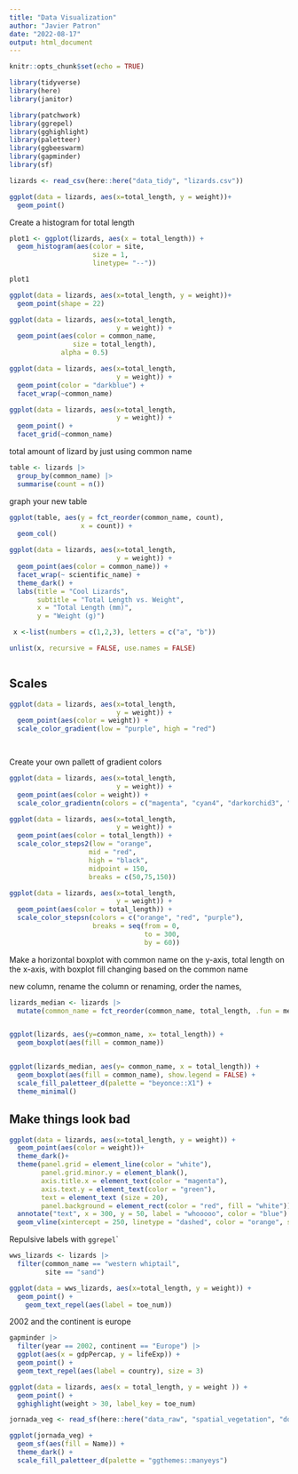 ```yaml
---
title: "Data Visualization"
author: "Javier Patron"
date: "2022-08-17"
output: html_document
---
```


```r
knitr::opts_chunk$set(echo = TRUE)
```

```r
library(tidyverse)
library(here)
library(janitor)

library(patchwork)
library(ggrepel)
library(gghighlight)
library(paletteer)
library(ggbeeswarm)
library(gapminder)
library(sf)
```

```r
lizards <- read_csv(here::here("data_tidy", "lizards.csv"))
```

```r
ggplot(data = lizards, aes(x=total_length, y = weight))+
  geom_point()
```

Create a histogram for total length

```r
plot1 <- ggplot(lizards, aes(x = total_length)) + 
  geom_histogram(aes(color = site,
                     size = 1,
                     linetype= "--"))

plot1

```

```r

ggplot(data = lizards, aes(x=total_length, y = weight))+
  geom_point(shape = 22)

```

```r
ggplot(data = lizards, aes(x=total_length, 
                           y = weight)) +
  geom_point(aes(color = common_name, 
                size = total_length),
             alpha = 0.5)
```

```r

ggplot(data = lizards, aes(x=total_length, 
                           y = weight)) +
  geom_point(color = "darkblue") +
  facet_wrap(~common_name)
```

```r
ggplot(data = lizards, aes(x=total_length, 
                           y = weight)) +
  geom_point() +
  facet_grid(~common_name)

```

total amount of lizard by just using common name

```r
table <- lizards |> 
  group_by(common_name) |> 
  summarise(count = n())

```

graph your new table

```r
ggplot(table, aes(y = fct_reorder(common_name, count),
                  x = count)) +
  geom_col()
```

```r

ggplot(data = lizards, aes(x=total_length, 
                           y = weight)) +
  geom_point(aes(color = common_name)) +
  facet_wrap(~ scientific_name) + 
  theme_dark() + 
  labs(title = "Cool Lizards",
       subtitle = "Total Length vs. Weight",
       x = "Total Length (mm)",
       y = "Weight (g)")


```

```r
 x <-list(numbers = c(1,2,3), letters = c("a", "b"))

unlist(x, recursive = FALSE, use.names = FALSE)
```

```r



```

## Scales

```r
ggplot(data = lizards, aes(x=total_length, 
                           y = weight)) +
  geom_point(aes(color = weight)) +
  scale_color_gradient(low = "purple", high = "red")

                        

```

Create your own pallett of gradient colors

```r
ggplot(data = lizards, aes(x=total_length, 
                           y = weight)) +
  geom_point(aes(color = weight)) +
  scale_color_gradientn(colors = c("magenta", "cyan4", "darkorchid3", "dodgerblue", "green", "yellow"))
```

```r
ggplot(data = lizards, aes(x=total_length, 
                           y = weight)) +
  geom_point(aes(color = total_length)) +
  scale_color_steps2(low = "orange", 
                    mid = "red", 
                    high = "black",
                    midpoint = 150,
                    breaks = c(50,75,150))
```

```r
ggplot(data = lizards, aes(x=total_length, 
                           y = weight)) +
  geom_point(aes(color = total_length)) +
  scale_color_stepsn(colors = c("orange", "red", "purple"),
                     breaks = seq(from = 0, 
                                  to = 300,
                                  by = 60))
```

Make a horizontal boxplot with common name on the y-axis, total length on the x-axis, with boxplot fill changing based on the common name

new column, rename the column or renaming, order the names,

```r

lizards_median <- lizards |> 
  mutate(common_name = fct_reorder(common_name, total_length, .fun = median))


ggplot(lizards, aes(y=common_name, x= total_length)) +
  geom_boxplot(aes(fill = common_name))


ggplot(lizards_median, aes(y= common_name, x = total_length)) +
  geom_boxplot(aes(fill = common_name), show.legend = FALSE) +
  scale_fill_paletteer_d(palette = "beyonce::X1") +
  theme_minimal()

```

## Make things look bad

```r
ggplot(data = lizards, aes(x=total_length, y = weight)) + 
  geom_point(aes(color = weight))+
  theme_dark()+
  theme(panel.grid = element_line(color = "white"),
        panel.grid.minor.y = element_blank(),
        axis.title.x = element_text(color = "magenta"),
        axis.text.y = element_text(color = "green"),
        text = element_text (size = 20),
        panel.background = element_rect(color = "red", fill = "white")) + 
  annotate("text", x = 300, y = 50, label = "whooooo", color = "blue") +
  geom_vline(xintercept = 250, linetype = "dashed", color = "orange", size = 4)
```

Repulsive labels with `ggrepel`\`

```r

wws_lizards <- lizards |> 
  filter(common_name == "western whiptail",
         site == "sand")

ggplot(data = wws_lizards, aes(x=total_length, y = weight)) + 
  geom_point() + 
    geom_text_repel(aes(label = toe_num))
```

2002 and the continent is europe

```r
gapminder |> 
  filter(year == 2002, continent == "Europe") |> 
  ggplot(aes(x = gdpPercap, y = lifeExp)) +
  geom_point() +
  geom_text_repel(aes(label = country), size = 3)

ggplot(data = lizards, aes(x = total_length, y = weight )) +
  geom_point() +
  gghighlight(weight > 30, label_key = toe_num)
```

```r

jornada_veg <- read_sf(here::here("data_raw", "spatial_vegetation", "doc.kml"))

ggplot(jornada_veg) +
  geom_sf(aes(fill = Name)) +
  theme_dark() +
  scale_fill_paletteer_d(palette = "ggthemes::manyeys")
  

```
